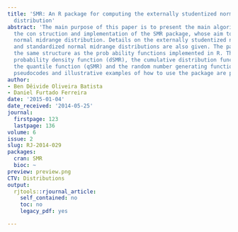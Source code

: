 ```yaml
---
title: 'SMR: An R package for computing the externally studentized normal midrange
  distribution'
abstract: 'The main purpose of this paper is to present the main algorithms underlining
  the con struction and implementation of the SMR package, whose aim to compute studentized
  normal midrange distribution. Details on the externally studentized normal midrange
  and standardized normal midrange distributions are also given. The package follows
  the same structure as the prob ability functions implemented in R. That is: the
  probability density function (dSMR), the cumulative distribution function (pSMR),
  the quantile function (qSMR) and the random number generating function (rSMR). The
  pseudocodes and illustrative examples of how to use the package are presented.'
author:
- Ben Dêivide Oliveira Batista
- Daniel Furtado Ferreira
date: '2015-01-04'
date_received: '2014-05-25'
journal:
  firstpage: 123
  lastpage: 136
volume: 6
issue: 2
slug: RJ-2014-029
packages:
  cran: SMR
  bioc: ~
preview: preview.png
CTV: Distributions
output:
  rjtools::rjournal_article:
    self_contained: no
    toc: no
    legacy_pdf: yes

---
```

